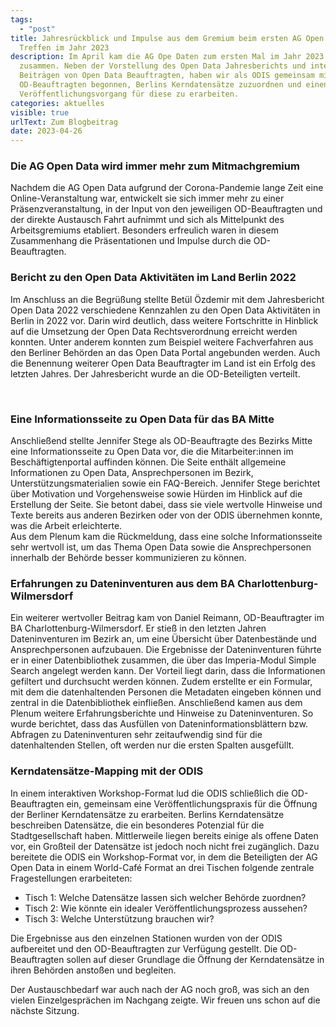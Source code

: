 ```yaml
---
tags:
  - "post"
title: Jahresrückblick und Impulse aus dem Gremium beim ersten AG Open Data
  Treffen im Jahr 2023
description: Im April kam die AG Ope Daten zum ersten Mal im Jahr 2023
  zusammen. Neben der Vorstellung des Open Data Jahresberichts und interessanten
  Beiträgen von Open Data Beauftragten, haben wir als ODIS gemeinsam mit den
  OD-Beauftragten begonnen, Berlins Kerndatensätze zuzuordnen und einen
  Veröffentlichungsvorgang für diese zu erarbeiten.
categories: aktuelles
visible: true
urlText: Zum Blogbeitrag
date: 2023-04-26
---
```


### Die AG Open Data wird immer mehr zum Mitmachgremium

Nachdem die AG Open Data aufgrund der Corona-Pandemie lange Zeit eine Online-Veranstaltung war, entwickelt sie sich immer mehr zu einer Präsenzveranstaltung, in der Input von den jeweiligen OD-Beauftragten und der direkte Austausch Fahrt aufnimmt und sich als Mittelpunkt des Arbeitsgremiums etabliert. Besonders erfreulich waren in diesem Zusammenhang die Präsentationen und Impulse durch die OD-Beauftragten.

### Bericht zu den Open Data Aktivitäten im Land Berlin 2022

Im Anschluss an die Begrüßung stellte Betül Özdemir mit dem Jahresbericht Open Data 2022 verschiedene Kennzahlen zu den Open Data Aktivitäten in Berlin in 2022 vor. Darin wird deutlich, dass weitere Fortschritte in Hinblick auf die Umsetzung der Open Data Rechtsverordnung erreicht werden konnten. Unter anderem konnten zum Beispiel weitere Fachverfahren aus den Berliner Behörden an das Open Data Portal angebunden werden. Auch die Benennung weiterer Open Data Beauftragter im Land ist ein Erfolg des letzten Jahres. Der Jahresbericht wurde an die OD-Beteiligten verteilt.


<ImageSection
  src="/images/Vortrag Betül.png"
  caption="Betül Özdemir stellt den Jahresbericht 2022 vor"
/>

<br />

### Eine Informationsseite zu Open Data für das BA Mitte

Anschließend stellte Jennifer Stege als OD-Beauftragte des Bezirks Mitte eine Informationsseite zu Open Data vor, die die Mitarbeiter:innen im Beschäftigtenportal auffinden können. Die Seite enthält allgemeine Informationen zu Open Data, Ansprechpersonen im Bezirk, Unterstützungsmaterialien sowie ein FAQ-Bereich. Jennifer Stege berichtet über Motivation und Vorgehensweise sowie Hürden im Hinblick auf die Erstellung der Seite. Sie betont dabei, dass sie viele wertvolle Hinweise und Texte bereits aus anderen Bezirken oder von der ODIS übernehmen konnte, was die Arbeit erleichterte.  
Aus dem Plenum kam die Rückmeldung, dass eine solche Informationsseite sehr wertvoll ist, um das Thema Open Data sowie die Ansprechpersonen innerhalb der Behörde besser kommunizieren zu können.

### Erfahrungen zu Dateninventuren aus dem BA Charlottenburg-Wilmersdorf

Ein weiterer wertvoller Beitrag kam von Daniel Reimann, OD-Beauftragter im BA Charlottenburg-Wilmersdorf. Er stieß in den letzten Jahren Dateninventuren im Bezirk an, um eine Übersicht über Datenbestände und Ansprechpersonen aufzubauen. Die Ergebnisse der Dateninventuren führte er in einer Datenbibliothek zusammen, die über das Imperia-Modul Simple Search angelegt werden kann. Der Vorteil liegt darin, dass die Informationen gefiltert und durchsucht werden können. Zudem erstellte er ein Formular, mit dem die datenhaltenden Personen die Metadaten eingeben können und zentral in die Datenbibliothek einfließen.
Anschließend kamen aus dem Plenum weitere Erfahrungsberichte und Hinweise zu Dateninventuren. So wurde berichtet, dass das Ausfüllen von Dateninformationsblättern bzw. Abfragen zu Dateninventuren sehr zeitaufwendig sind für die datenhaltenden Stellen, oft werden nur die ersten Spalten ausgefüllt.

### Kerndatensätze-Mapping mit der ODIS

In einem interaktiven Workshop-Format lud die ODIS schließlich die OD-Beauftragten ein, gemeinsam eine Veröffentlichungspraxis für die Öffnung der Berliner Kerndatensätze zu erarbeiten. Berlins Kerndatensätze beschreiben Datensätze, die ein besonderes Potenzial für die Stadtgesellschaft haben. Mittlerweile liegen bereits einige als offene Daten vor, ein Großteil der Datensätze ist jedoch noch nicht frei zugänglich.
Dazu bereitete die ODIS ein Workshop-Format vor, in dem die Beteiligten der AG Open Data in einem World-Café Format an drei Tischen folgende zentrale Fragestellungen erarbeiteten:

- Tisch 1: Welche Datensätze lassen sich welcher Behörde zuordnen?
- Tisch 2: Wie könnte ein idealer Veröffentlichungsprozess aussehen?
- Tisch 3: Welche Unterstützung brauchen wir?

Die Ergebnisse aus den einzelnen Stationen wurden von der ODIS aufbereitet und den OD-Beauftragten zur Verfügung gestellt. Die OD-Beauftragten sollen auf dieser Grundlage die Öffnung der Kerndatensätze in ihren Behörden anstoßen und begleiten.

Der Austauschbedarf war auch nach der AG noch groß, was sich an den vielen Einzelgesprächen im Nachgang zeigte. Wir freuen uns schon auf die nächste Sitzung.
